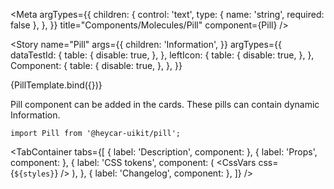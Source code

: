 

<!-- Meta -->

<Meta
  argTypes={{
    children: {
      control: 'text',
      type: { name: 'string', required: false },
    },
  }}
  title="Components/Molecules/Pill"
  component={Pill}
/>


<!-- Canvas -->

<Story
  name="Pill"
  args={{
    children: 'Information',
  }}
  argTypes={{
    dataTestId: {
      table: {
        disable: true,
      },
    },
    leftIcon: {
      table: {
        disable: true,
      },
    },
    Component: {
      table: {
        disable: true,
      },
    },
  }}
>
  {PillTemplate.bind({})}
</Story>

<!-- Docs -->

<ComponentHeader
  name="Pill"
  version={version}
  stage={0}
  design="https://www.figma.com/file/rrvkvQEoVTOHa7MzyKSaoz/OTP-Global-Design-System?node-id=1370%3A40223"
/>

Pill component can be added in the cards. These pills can contain dynamic Information.

```tsx
import Pill from '@heycar-uikit/pill';
```

<!-- Description -->

<TabContainer
  tabs={[
    { label: 'Description', component: <Description /> },
    { label: 'Props', component: <Props of={Pill} /> },
    {
      label: 'CSS tokens',
      component: (
        <CssVars
          css={`
            ${styles}
          `}
        />
      ),
    },
    { label: 'Changelog', component: <Changelog /> },
  ]}
/>
